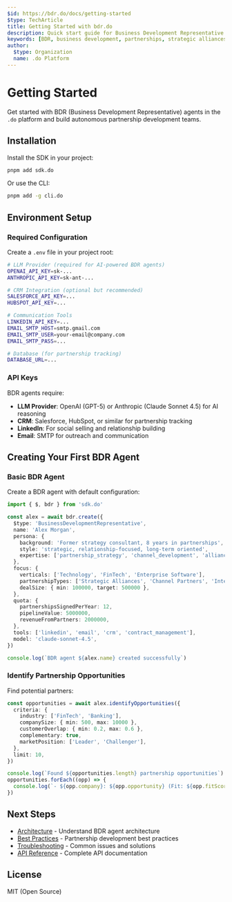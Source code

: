 ```yaml
---
$id: https://bdr.do/docs/getting-started
$type: TechArticle
title: Getting Started with bdr.do
description: Quick start guide for Business Development Representative agents in the .do platform
keywords: [BDR, business development, partnerships, strategic alliances, getting started, setup]
author:
  $type: Organization
  name: .do Platform
---
```


# Getting Started

Get started with BDR (Business Development Representative) agents in the `.do` platform and build autonomous partnership development teams.

## Installation

Install the SDK in your project:

```bash
pnpm add sdk.do
```

Or use the CLI:

```bash
pnpm add -g cli.do
```

## Environment Setup

### Required Configuration

Create a `.env` file in your project root:

```bash
# LLM Provider (required for AI-powered BDR agents)
OPENAI_API_KEY=sk-...
ANTHROPIC_API_KEY=sk-ant-...

# CRM Integration (optional but recommended)
SALESFORCE_API_KEY=...
HUBSPOT_API_KEY=...

# Communication Tools
LINKEDIN_API_KEY=...
EMAIL_SMTP_HOST=smtp.gmail.com
EMAIL_SMTP_USER=your-email@company.com
EMAIL_SMTP_PASS=...

# Database (for partnership tracking)
DATABASE_URL=...
```

### API Keys

BDR agents require:

- **LLM Provider**: OpenAI (GPT-5) or Anthropic (Claude Sonnet 4.5) for AI reasoning
- **CRM**: Salesforce, HubSpot, or similar for partnership tracking
- **LinkedIn**: For social selling and relationship building
- **Email**: SMTP for outreach and communication

## Creating Your First BDR Agent

### Basic BDR Agent

Create a BDR agent with default configuration:

```typescript
import { $, bdr } from 'sdk.do'

const alex = await bdr.create({
  $type: 'BusinessDevelopmentRepresentative',
  name: 'Alex Morgan',
  persona: {
    background: 'Former strategy consultant, 8 years in partnerships',
    style: 'strategic, relationship-focused, long-term oriented',
    expertise: ['partnership_strategy', 'channel_development', 'alliance_management'],
  },
  focus: {
    verticals: ['Technology', 'FinTech', 'Enterprise Software'],
    partnershipTypes: ['Strategic Alliances', 'Channel Partners', 'Integration Partners'],
    dealSize: { min: 100000, target: 500000 },
  },
  quota: {
    partnershipsSignedPerYear: 12,
    pipelineValue: 5000000,
    revenueFromPartners: 2000000,
  },
  tools: ['linkedin', 'email', 'crm', 'contract_management'],
  model: 'claude-sonnet-4.5',
})

console.log(`BDR agent ${alex.name} created successfully`)
```

### Identify Partnership Opportunities

Find potential partners:

```typescript
const opportunities = await alex.identifyOpportunities({
  criteria: {
    industry: ['FinTech', 'Banking'],
    companySize: { min: 500, max: 10000 },
    customerOverlap: { min: 0.2, max: 0.6 },
    complementary: true,
    marketPosition: ['Leader', 'Challenger'],
  },
  limit: 10,
})

console.log(`Found ${opportunities.length} partnership opportunities`)
opportunities.forEach((opp) => {
  console.log(`- ${opp.company}: ${opp.opportunity} (Fit: ${opp.fitScore}/100)`)
})
```

## Next Steps

- [Architecture](./architecture) - Understand BDR agent architecture
- [Best Practices](./best-practices) - Partnership development best practices
- [Troubleshooting](./troubleshooting) - Common issues and solutions
- [API Reference](../api/reference) - Complete API documentation

## License

MIT (Open Source)
